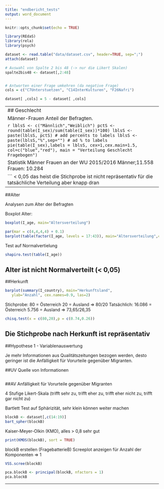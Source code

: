 ```yaml
---
title: "endbericht_tests"
output: word_document
---
```


```r
knitr::opts_chunk$set(echo = TRUE)

library(REdaS)
library(rela)
library(psych)

dataset <- read.table("data/dataset.csv", header=TRUE, sep=";")
attach(dataset)

# Auswahl von Spalte 2 bis 48 (-> nur die Likert Skalen)
spalte2bis48 <- dataset[,2:48]


# Antworten einer Frage umkehren (da negative Frage)
cols = c("C7Unterstuetzen", "C14InterKulturen", "F26Nafri")

dataset[ ,cols] = 5 - dataset[ ,cols]

```



----------------------------------------------------------------------------------------------------------------------------------------------
## Geschlecht

Männer-Frauen Anteil der Befragten. 

```r
lblsS <- c("Männlich","Weiblich")
pctS <- round(table(I_sex)/sum(table(I_sex))*100)
lblsS <- paste(lblsS, pctS) # add percents to labels
lblsS <- paste(lblsS,"%",sep="") # ad % to labels
pie(table(I_sex),labels = lblsS, cex=1,cex.main=1.5, col=c("blue","red"), main = "Verteilung Geschlecht Fragebogen")
```

Statistik Männer Frauen an der WU 2015/2016
Männer;11.558	Frauen: 10.284
```r
statistikSex <- c(11558,10284)
lblsS <- c("Männlich","Weiblich")
pctS <- round(statistikSex/sum(statistikSex)*100)
lblsS <- paste(lblsS, pctS) # add percents to labels
lblsS <- paste(lblsS,"%",sep="") # ad % to labels
pie(statistikSex,labels = lblsS, cex=1,cex.main=1.5, col=c("blue","red"), main = "Statistik WU Geschlecht")
```
Vergleich chi-square Geschelcht
63Männer, 37Frauen in Strichprobe - Tatsächliche verteilung 53%-47%(M-W)
```r
chisq.test(x = c(63,37),p = c(0.53,0.47))

```
< 0,05 das heist die Stichprobe ist nicht repräsentativ für die tatsächliche Verteilung aber knapp dran
----------------------------------------------------------------------------------------------------------------------------------------------

##Alter

Analysen zum Alter der Befragten 

Boxplot Alter:
```r
boxplot(I_age, main="Altersverteilung")
```
```r
par(mar = c(4,4,4,4) + 0.1)
barplot(table(factor(I_age, levels = 17:43)), main="Altersverteilung",cex.axis = 0.8 ,cex.names = 0.5)
```
Test auf Normalvertielung
```r
shapiro.test(table(I_age))
```
Alter ist nicht Normalverteilt (< 0,05)
----------------------------------------------------------------------------------------------------------------------------------------------

##Herkunft

```r
barplot(summary(I_country), main="Herkunftsland",
   ylab="Anzahl", cex.names=0.9, las=2)
```
Stichprobe:  80      = Österreich  20    = Ausland => 80/20
Tatsächlich: 16.086  = Österreich  5.756 = Ausland => 73,65/26,35
```r
chisq.test(x = c(80,20),p = c(0.74,0.26))
```
Die Stichprobe nach Herkunft ist repräsentativ
--------------------------------------------------------------------------------------------------------------------------------------------


##Hypothese 1 - Variablenauswertung

Je mehr Informationen aus Qualitätszeitungen bezogen werden, desto geringer ist die Anfälligkeit für Vorurteile gegenüber Migranten. 

##UV Quelle von Informationen




```r

```

##AV Anfälligkeit für Vorurteile gegenüber Migranten

4 Stufige Likert-Skala (trifft sehr zu, trifft eher zu, trifft eher nicht zu, trifft gar nicht zu)

Bartlett Test auf Sphärizität, sehr klein können weiter machen 
```r

blockB <- dataset[,c(14:19)]
bart_spher(blockB)
```

Kaiser-Meyer-Olkin (KMO), alles > 0,8 sehr gut
```r

print(KMOS(blockB), sort = TRUE)
``` 

blockB erstellen (FragebatterieB)
Screeplot anzeigen für Anzahl der Komponenten => 1

```r

VSS.scree(blockB)
```


```r
pca.blockB <- principal(blockB, nfactors = 1)
pca.blockB


```

---------------------------------------------------------------------------------------------------------------------------------------------


  

